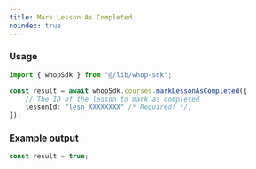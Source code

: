 ```yaml
---
title: Mark Lesson As Completed
noindex: true
---
```


### Usage

```typescript
import { whopSdk } from "@/lib/whop-sdk";

const result = await whopSdk.courses.markLessonAsCompleted({
	// The ID of the lesson to mark as completed
	lessonId: "lesn_XXXXXXXX" /* Required! */,
});

```

### Example output

```typescript
const result = true;

```
